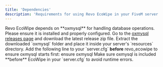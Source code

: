 ```yaml
---
title: 'Dependencies'
description: 'Requirements for using Revo EcoWipe in your FiveM server.'
---
```


<Info>
  Revo EcoWipe depends on **oxmysql** for handling database operations. Please ensure it is installed and properly configured.
</Info>

<Steps>
  <Step title="Download oxmysql">
    Go to the <a href="https://github.com/overextended/oxmysql/releases" target="_blank">oxmysql releases page</a> and download the latest release zip file.
  </Step>
  <Step title="Add to Resources">
    Extract the downloaded `oxmysql` folder and place it inside your server's `resources` directory.
  </Step>
  <Step title="Configure server.cfg">
    Add the following line to your `server.cfg` <b>before</b> revo_ecowipe to ensure oxmysql starts first:
    <CodeGroup>
      ensure oxmysql
    </CodeGroup>
  </Step>
</Steps>

<Info>
  Make sure oxmysql is included **before** EcoWipe in your `server.cfg` to avoid runtime errors.
</Info>